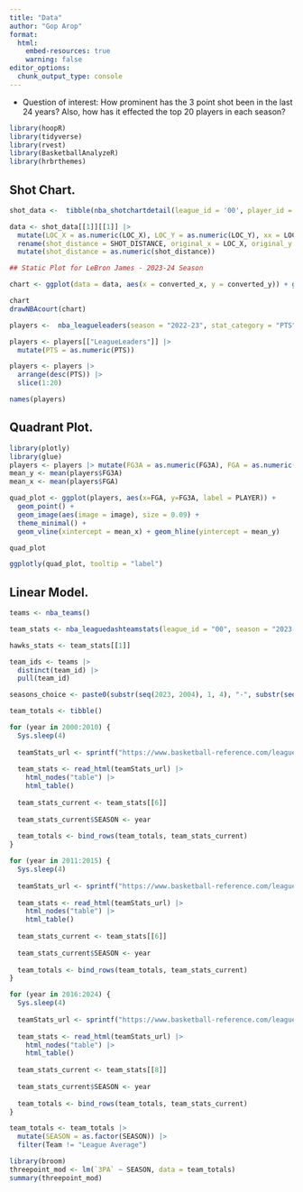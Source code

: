 ```yaml
---
title: "Data"
author: "Gop Arop"
format: 
  html:
    embed-resources: true
    warning: false
editor_options: 
  chunk_output_type: console
---
```


-   Question of interest: How prominent has the 3 point shot been in the last 24 years? Also, how has it effected the top 20 players in each season?

```r
library(hoopR)
library(tidyverse)
library(rvest)
library(BasketballAnalyzeR)
library(hrbrthemes)
```

## Shot Chart.
```r
shot_data <-  tibble(nba_shotchartdetail(league_id = '00', player_id = '2544', season = "2023-24"))

data <- shot_data[[1]][[1]] |> 
  mutate(LOC_X = as.numeric(LOC_X), LOC_Y = as.numeric(LOC_Y), xx = LOC_X/10, yy = LOC_Y/10 - 41.75) |> 
  rename(shot_distance = SHOT_DISTANCE, original_x = LOC_X, original_y = LOC_Y, converted_y = yy, converted_x = xx) |>
  mutate(shot_distance = as.numeric(shot_distance))
```

```r
## Static Plot for LeBron James - 2023-24 Season

chart <- ggplot(data = data, aes(x = converted_x, y = converted_y)) + geom_point() + coord_fixed()+ theme(panel.grid.major = element_blank(), panel.grid.minor = element_blank(), panel.background = element_rect(fill = "white"), axis.title = element_blank(), axis.text = element_blank(), axis.ticks = element_blank()) 

chart
drawNBAcourt(chart)
```

```r
players <-  nba_leagueleaders(season = "2022-23", stat_category = "PTS", per_mode = "PerGame")

players <- players[["LeagueLeaders"]] |>
  mutate(PTS = as.numeric(PTS))

players <- players |>
  arrange(desc(PTS)) |>
  slice(1:20)

names(players)
```


## Quadrant Plot.
```r
library(plotly)
library(glue)
players <- players |> mutate(FG3A = as.numeric(FG3A), FGA = as.numeric(FGA)) |> mutate(image = sprintf("https://cdn.nba.com/headshots/nba/latest/260x190/%s.png", PLAYER_ID))
mean_y <- mean(players$FG3A)
mean_x <- mean(players$FGA)

quad_plot <- ggplot(players, aes(x=FGA, y=FG3A, label = PLAYER)) +
  geom_point() + 
  geom_image(aes(image = image), size = 0.09) +
  theme_minimal() +
  geom_vline(xintercept = mean_x) + geom_hline(yintercept = mean_y) 

quad_plot

ggplotly(quad_plot, tooltip = "label")
```

## Linear Model. 

```r
teams <- nba_teams()

team_stats <- nba_leaguedashteamstats(league_id = "00", season = "2023-24", team_id = "1610612737")

hawks_stats <- team_stats[[1]]
```

```r
team_ids <- teams |>
  distinct(team_id) |>
  pull(team_id)

seasons_choice <- paste0(substr(seq(2023, 2004), 1, 4), "-", substr(seq(2024, 2005), 3, 4)) |> as.factor()

```

```r
team_totals <- tibble()

for (year in 2000:2010) {
  Sys.sleep(4)
  
  teamStats_url <- sprintf("https://www.basketball-reference.com/leagues/NBA_%s.html", year)
  
  team_stats <- read_html(teamStats_url) |> 
    html_nodes("table") |>
    html_table() 
  
  team_stats_current <- team_stats[[6]]
  
  team_stats_current$SEASON <- year
  
  team_totals <- bind_rows(team_totals, team_stats_current) 
}

for (year in 2011:2015) {
  Sys.sleep(4)
  
  teamStats_url <- sprintf("https://www.basketball-reference.com/leagues/NBA_%s.html", year)
  
  team_stats <- read_html(teamStats_url) |> 
    html_nodes("table") |>
    html_table() 
  
  team_stats_current <- team_stats[[6]]
  
  team_stats_current$SEASON <- year
  
  team_totals <- bind_rows(team_totals, team_stats_current) 
}

for (year in 2016:2024) {
  Sys.sleep(4)
  
  teamStats_url <- sprintf("https://www.basketball-reference.com/leagues/NBA_%s.html", year)
  
  team_stats <- read_html(teamStats_url) |> 
    html_nodes("table") |>
    html_table() 
  
  team_stats_current <- team_stats[[8]]
  
  team_stats_current$SEASON <- year
  
  team_totals <- bind_rows(team_totals, team_stats_current) 
}


```

```r
team_totals <- team_totals |>
  mutate(SEASON = as.factor(SEASON)) |>
  filter(Team != "League Average")
```


```r
library(broom)
threepoint_mod <- lm(`3PA` ~ SEASON, data = team_totals)
summary(threepoint_mod)
```


